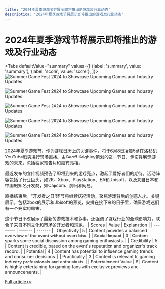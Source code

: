 ```yaml
---
title: "2024年夏季游戏节将展示即将推出的游戏及行业动态"
description: "2024年夏季游戏节将展示即将推出的游戏及行业动态"
---
```



# 2024年夏季游戏节将展示即将推出的游戏及行业动态


<Tabs
	defaultValue="summary"
	values={[
	{label: 'summary', value: 'summary'},
	{label: 'score', value: 'score'},
]}>
<TabItem value="summary">
<img
  src="https://image.informedainews.com/2024/06/Vid-EOx-1717382887-0.jpg"
  alt="Summer Game Fest 2024 to Showcase Upcoming Games and Industry Updates"
/>

<img
  src="https://image.informedainews.com/2024/06/Vid-BLg-1717382887-1.jpg"
  alt="Summer Game Fest 2024 to Showcase Upcoming Games and Industry Updates"
/>

<img
  src="https://image.informedainews.com/2024/06/Vid-677-1717382887-2.jpg"
  alt="Summer Game Fest 2024 to Showcase Upcoming Games and Industry Updates"
/>

<img
  src="https://image.informedainews.com/2024/06/Vid-z4k-1717382887-3.jpg"
  alt="Summer Game Fest 2024 to Showcase Upcoming Games and Industry Updates"
/>

<img
  src="https://image.informedainews.com/2024/06/Vid-vgm-1717382887-4.jpg"
  alt="Summer Game Fest 2024 to Showcase Upcoming Games and Industry Updates"
/>



2024年夏季游戏节，作为游戏日历上的关键事件，将于6月8日凌晨5点在洛杉矶YouTube剧院进行现场直播。由Geoff Keighley策划的这一节日，承诺将展示游戏的未来，包括独家预告片和嘉宾亮相。

最近发布的宣传视频预告了即将到来的游戏亮点，激起了爱好者们的期待。活动阵容包括了行业巨头，如2K、Xbox、PlayStation、EA和Ubisoft，以及来自日本和中国的知名开发商，如Capcom、腾讯和网易。

直播结束后，“开发者之日”环节将继续庆祝活动，聚焦游戏背后的创意人才。关键展示，包括Xbox的展示和Ubisoft的预览，安排在接下来的日子里，确保游戏迷们有一个充实的周末。

这个节日不仅展示了最新的游戏技术和叙事，还强调了游戏行业的全球影响力，联合了来自不同文化和市场的开发者和玩家。
</TabItem>
<TabItem value="score">
	| Scores     | Value   | Explanation |
	| -------- | ------- | ------- |
	| Objectivity  | 5    | Content provides a balanced overview of the event without overt bias.    |
	| Social Impact | 3     | Content sparks some social discussion among gaming enthusiasts.    |
	| Credibility    | 5    | Content is credible, based on the event's reputation and organizer's track record.    |
	| Potential    | 4    | Content has potential to influence gaming trends and consumer decisions.    |
	| Practicality    | 3    | Content is relevant to gaming industry professionals and enthusiasts.    |
	| Entertainment Value    | 6    | Content is highly entertaining for gaming fans with exclusive previews and announcements.    |
</TabItem>
</Tabs>

[Full article>>](https://www.cnbeta.com.tw/articles/game/1433317.htm)

